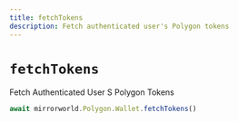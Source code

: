 ```yaml
---
title: fetchTokens
description: Fetch authenticated user's Polygon tokens
---
```


# `fetchTokens`

Fetch Authenticated User S Polygon Tokens

```js
await mirrorworld.Polygon.Wallet.fetchTokens()
```

